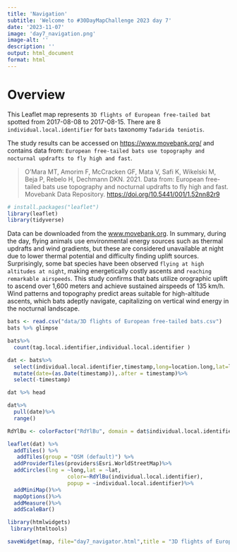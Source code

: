 ```yaml
---
title: 'Navigation'
subtitle: 'Welcome to #30DayMapChallenge 2023 day 7'
date: '2023-11-07'
image: 'day7_navigation.png'
image-alt: ''
description: ''
output: html_document
format: html
---
```


# Overview

This Leaflet map represents `3D flights of European free-tailed bat` spotted from 2017-08-08 to 2017-08-15. There are 8 `individual.local.identifier` for `bats` taxonomy `Tadarida teniotis`.

The study results can be accessed on <https://www.movebank.org/> and contains data from: `European free-tailed bats use topography and nocturnal updrafts to fly high and fast`. 

> O'Mara MT, Amorim F, McCracken GF, Mata V, Safi K, Wikelski M, Beja P, Rebelo H, Dechmann DKN. 2021. Data from: European free-tailed bats use topography and nocturnal updrafts to fly high and fast. Movebank Data Repository. <https://doi.org/10.5441/001/1.52nn82r9>

```r
# install.packages("leaflet")
library(leaflet)
library(tidyverse)
```


Data can be downloaded from the [www.movebank.org](https://www.movebank.org/). In summary, during the day, flying animals use environmental energy sources such as thermal updrafts and wind gradients, but these are considered unavailable at night due to lower thermal potential and difficulty finding uplift sources. Surprisingly, some bat species have been observed `flying at high altitudes at night`, making energetically costly ascents and `reaching remarkable airspeeds`. This study confirms that bats utilize orographic uplift to ascend over 1,600 meters and achieve sustained airspeeds of 135 km/h. Wind patterns and topography predict areas suitable for high-altitude ascents, which bats adeptly navigate, capitalizing on vertical wind energy in the nocturnal landscape.

```r
bats <- read.csv("data/3D flights of European free-tailed bats.csv")
bats %>% glimpse
```



```r
bats%>%
  count(tag.local.identifier,individual.local.identifier )
```



```r
dat <- bats%>%
  select(individual.local.identifier,timestamp,long=location.long,lat=location.lat, ground.speed,height.above.msl)%>%
  mutate(date=(as.Date(timestamp)),.after = timestamp)%>%
  select(-timestamp)

dat %>% head
```

```r
dat%>%
  pull(date)%>%
  range()
```



```r
RdYlBu <- colorFactor("RdYlBu", domain = dat$individual.local.identifier)
```




```r
leaflet(dat) %>%
  addTiles() %>%
   addTiles(group = "OSM (default)") %>%
  addProviderTiles(providers$Esri.WorldStreetMap)%>%
  addCircles(lng = ~long,lat = ~lat,
                   color=~RdYlBu(individual.local.identifier), 
                   popup = ~individual.local.identifier)%>%
  addMiniMap()%>%
  mapOptions()%>%
  addMeasure()%>%
  addScaleBar()
```





```r
library(htmlwidgets)
 library(htmltools)

saveWidget(map, file="day7_navigator.html",title = "3D flights of European free-tailed bats")
```

